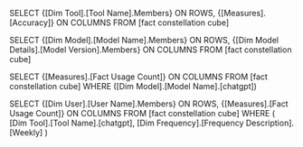 SELECT 
    {[Dim Tool].[Tool Name].Members} ON ROWS, 
    {[Measures].[Accuracy]} ON COLUMNS
FROM [fact constellation cube]


SELECT 
    {[Dim Model].[Model Name].Members} ON ROWS, 
    {[Dim Model Details].[Model Version].Members} ON COLUMNS
FROM [fact constellation cube]


SELECT 
    {[Measures].[Fact Usage Count]} ON COLUMNS
FROM [fact constellation cube]
WHERE ([Dim Model].[Model Name].[chatgpt])



SELECT 
    {[Dim User].[User Name].Members} ON ROWS, 
    {[Measures].[Fact Usage Count]} ON COLUMNS
FROM [fact constellation cube]
WHERE (
    [Dim Tool].[Tool Name].[chatgpt], 
    [Dim Frequency].[Frequency Description].[Weekly]
)
